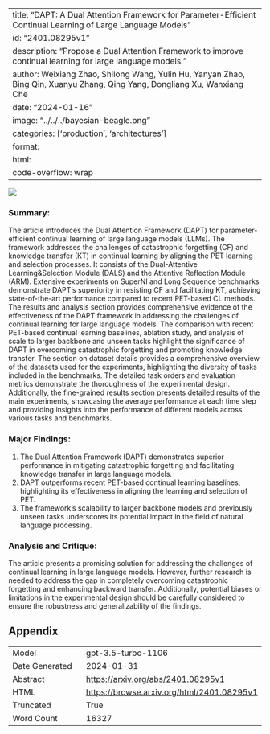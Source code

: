 
---
title: "DAPT: A Dual Attention Framework for Parameter-Efficient Continual Learning of Large Language Models"
id: "2401.08295v1"
description: "Propose a Dual Attention Framework to improve continual learning for large language models."
author: Weixiang Zhao, Shilong Wang, Yulin Hu, Yanyan Zhao, Bing Qin, Xuanyu Zhang, Qing Yang, Dongliang Xu, Wanxiang Che
date: "2024-01-16"
image: "../../../bayesian-beagle.png"
categories: ['production', 'architectures']
format:
  html:
    code-overflow: wrap
---

![](None)

### Summary:

The article introduces the Dual Attention Framework (DAPT) for parameter-efficient continual learning of large language models (LLMs). The framework addresses the challenges of catastrophic forgetting (CF) and knowledge transfer (KT) in continual learning by aligning the PET learning and selection processes. It consists of the Dual-Attentive Learning&Selection Module (DALS) and the Attentive Reflection Module (ARM). Extensive experiments on SuperNI and Long Sequence benchmarks demonstrate DAPT's superiority in resisting CF and facilitating KT, achieving state-of-the-art performance compared to recent PET-based CL methods. The results and analysis section provides comprehensive evidence of the effectiveness of the DAPT framework in addressing the challenges of continual learning for large language models. The comparison with recent PET-based continual learning baselines, ablation study, and analysis of scale to larger backbone and unseen tasks highlight the significance of DAPT in overcoming catastrophic forgetting and promoting knowledge transfer. The section on dataset details provides a comprehensive overview of the datasets used for the experiments, highlighting the diversity of tasks included in the benchmarks. The detailed task orders and evaluation metrics demonstrate the thoroughness of the experimental design. Additionally, the fine-grained results section presents detailed results of the main experiments, showcasing the average performance at each time step and providing insights into the performance of different models across various tasks and benchmarks.

### Major Findings:
1. The Dual Attention Framework (DAPT) demonstrates superior performance in mitigating catastrophic forgetting and facilitating knowledge transfer in large language models.
2. DAPT outperforms recent PET-based continual learning baselines, highlighting its effectiveness in aligning the learning and selection of PET.
3. The framework's scalability to larger backbone models and previously unseen tasks underscores its potential impact in the field of natural language processing.

### Analysis and Critique:
The article presents a promising solution for addressing the challenges of continual learning in large language models. However, further research is needed to address the gap in completely overcoming catastrophic forgetting and enhancing backward transfer. Additionally, potential biases or limitations in the experimental design should be carefully considered to ensure the robustness and generalizability of the findings.

## Appendix

|          |          |
|----------|----------|
| Model     | gpt-3.5-turbo-1106       |
| Date Generated     | 2024-01-31       |
| Abstract | [https://arxiv.org/abs/2401.08295v1](https://arxiv.org/abs/2401.08295v1)        |
| HTML     | [https://browse.arxiv.org/html/2401.08295v1](https://browse.arxiv.org/html/2401.08295v1)       |
| Truncated       | True       |
| Word Count       | 16327       |